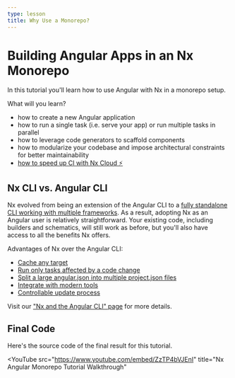 ```yaml
---
type: lesson
title: Why Use a Monorepo?
---
```


# Building Angular Apps in an Nx Monorepo

In this tutorial you'll learn how to use Angular with Nx in a monorepo setup.

What will you learn?

- how to create a new Angular application
- how to run a single task (i.e. serve your app) or run multiple tasks in parallel
- how to leverage code generators to scaffold components
- how to modularize your codebase and impose architectural constraints for better maintainability
- [how to speed up CI with Nx Cloud ⚡](#fast-ci)

## Nx CLI vs. Angular CLI

Nx evolved from being an extension of the Angular CLI to a [fully standalone CLI working with multiple frameworks](/getting-started/why-nx#how-does-nx-work). As a result, adopting Nx as an Angular user is relatively straightforward. Your existing code, including builders and schematics, will still work as before, but you'll also have access to all the benefits Nx offers.

Advantages of Nx over the Angular CLI:

- [Cache any target](/features/cache-task-results)
- [Run only tasks affected by a code change](/ci/features/affected)
- [Split a large angular.json into multiple project.json files](/nx-api/angular/documents/nx-and-angular#projectjson-vs-angularjson)
- [Integrate with modern tools](/nx-api/angular/documents/nx-and-angular#integrating-with-modern-tools)
- [Controllable update process](/nx-api/angular/documents/nx-and-angular#ng-update-vs-nx-migrate)

Visit our ["Nx and the Angular CLI" page](/nx-api/angular/documents/nx-and-angular) for more details.

## Final Code

Here's the source code of the final result for this tutorial.


<GithubRepository url="https://github.com/nrwl/nx-recipes/tree/main/angular-monorepo"></GithubRepository>


<YouTube
  src="https://www.youtube.com/embed/ZzTP4bVJEnI"
  title="Nx Angular Monorepo Tutorial Walkthrough"
></YouTube>
